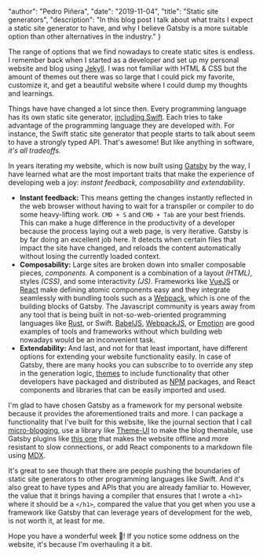 
  "author": "Pedro Piñera",
  "date": "2019-11-04",
  "title": "Static site generators",
  "description": "In this blog post I talk about what traits I expect a static site generator to have, and why I believe Gatsby is a more suitable option than other alternatives in the industry."
}




The range of options that we find nowadays to create static sites is endless. I remember back when I started as a developer and set up my personal website and blog using [Jekyll](https://jekyllrb.com/). I was not familiar with HTML & CSS but the amount of themes out there was so large that I could pick my favorite, customize it, and get a beautiful website where I could dump my thoughts and learnings.

Things have have changed a lot since then. Every programming language has its own static site generator, [including Swift](https://twitter.com/johnsundell/status/1190007933712633856). Each tries to take advantage of the programming language they are developed with. For instance, the Swift static site generator that people starts to talk about seem to have a strongly typed API. That's awesome! But like anything in software, _it's all tradeoffs._

In years iterating my website, which is now built using [Gatsby](https://www.gatsbyjs.org/) by the way, I have learned what are the most important traits that make the experience of developing web a joy: _instant feedback, composability and extendability_.

- **Instant feedback:** This means getting the changes instantly reflected in the web browser without having to wait for a transpiler or compiler to do some heavy-lifting work. `CMD + S` and `CMD + Tab` are your best friends. This can make a huge difference in the productivity of a developer because the process laying out a web page, is very iterative. Gatsby is by far doing an excellent job here. It detects when certain files that impact the site have changed, and reloads the content automatically without losing the currently loaded context.
- **Composability:** Large sites are broken down into smaller composable pieces, _components_. A component is a combination of a layout _(HTML)_, styles _(CSS)_, and some interactivity _(JS)_. Frameworks like [VueJS](https://vuejs.org/) or [React](https://reactjs.org/) make defining atomic components easy and they integrate seamlessly with bundling tools such as a [Webpack](https://webpack.js.org/), which is one of the building blocks of Gatsby. The Javascript community is years away from any tool that is being built in not-so-web-oriented programming languages like [Rust](https://www.rust-lang.org/), or Swift. [BabelJS](https://babeljs.io/), [WebpackJS](https://webpack.js.org/), or [Emotion](https://github.com/emotion-js/emotion) are good examples of tools and frameworks without which building web nowadays would be an inconvenient task.
- **Extendability:** And last, and not for that least important, have different options for extending your website functionality easily. In case of Gatsby, there are many hooks you can subscribe to to override any step in the generation logic, [themes](https://www.gatsbyjs.org/docs/themes/what-are-gatsby-themes/) to include functionality that other developers have packaged and distributed as [NPM](https://www.npmjs.com/) packages, and React components and libraries that can be easily imported and used.

I'm glad to have chosen Gatsby as a framework for my personal website because it provides the aforementioned traits and more. I can package a functionality that I've built for this website, like the journal section that I call [micro-blogging](https://github.com/tuist/gatsby-theme-micro-blog), use a library like [Theme-UI](https://theme-ui.com/getting-started) to make the blog themable, use Gatsby plugins like [this one](https://www.gatsbyjs.org/packages/gatsby-plugin-offline/) that makes the website offline and more resistant to slow connections, or add React components to a markdown file using [MDX](https://mdxjs.com/getting-started/gatsby).

It's great to see though that there are people pushing the boundaries of static site generators to other programming languages like Swift. And it's also great to have types and APIs that you are already familiar to. However, the value that it brings having a compiler that ensures that I wrote a `<h1>` where it should be a `</h1>`, compared the value that you get when you use a framework like Gatsby that can leverage years of development for the web, is not worth it, at least for me.

Hope you have a wonderful week 👋! If you notice some oddness on the website, it's because I'm overhauling it a bit.

    